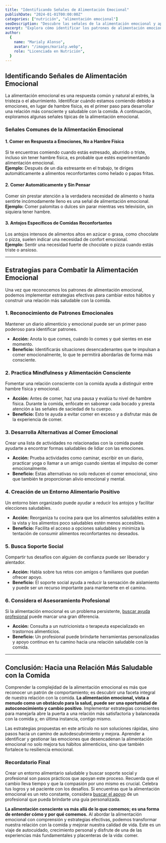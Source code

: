 ```yaml
---
title: "Identificando Señales de Alimentación Emocional"
publishDate: "2024-01-01T00:00:00Z"
categories: ["nutrición", "alimentación emocional"]
seoDescription: "Descubre las señales de la alimentación emocional y aprende estrategias para desarrollar una relación más consciente y saludable con la comida."
excerpt: "Explora cómo identificar los patrones de alimentación emocional y descubre estrategias para superarlos y fortalecer tu relación con la comida."
author:
  {
    name: "Marialy Alonso",
    avatar: "/images/marialy.webp",
    role: "Licenciada en Nutrición",
  }
---
```


## Identificando Señales de Alimentación Emocional

La alimentación emocional es una respuesta común y natural al estrés, la tristeza o el aburrimiento. Identificar cuándo estamos comiendo debido a emociones, en lugar de hambre física, es el primer paso para desarrollar una relación más consciente y saludable con la comida. A continuación, exploramos algunas señales típicas de la alimentación emocional.

### Señales Comunes de la Alimentación Emocional

#### 1. Comer en Respuesta a Emociones, No a Hambre Física

Si te encuentras comiendo cuando estás estresado, aburrido o triste, incluso sin tener hambre física, es probable que estés experimentando alimentación emocional.  
**Ejemplo:** Después de un día estresante en el trabajo, te diriges automáticamente a alimentos reconfortantes como helado o papas fritas.

#### 2. Comer Automáticamente y Sin Pensar

Comer sin prestar atención a la verdadera necesidad de alimento o hasta sentirte incómodamente lleno es una señal de alimentación emocional.  
**Ejemplo:** Comer palomitas o dulces sin parar mientras ves televisión, sin siquiera tener hambre.

#### 3. Antojos Específicos de Comidas Reconfortantes

Los antojos intensos de alimentos altos en azúcar o grasa, como chocolate o pizza, suelen indicar una necesidad de confort emocional.  
**Ejemplo:** Sentir una necesidad fuerte de chocolate o pizza cuando estás triste o ansioso.

---

## Estrategias para Combatir la Alimentación Emocional

Una vez que reconocemos los patrones de alimentación emocional, podemos implementar estrategias efectivas para cambiar estos hábitos y construir una relación más saludable con la comida.

### 1. Reconocimiento de Patrones Emocionales

Mantener un diario alimenticio y emocional puede ser un primer paso poderoso para identificar patrones.

- **Acción:** Anota lo que comes, cuándo lo comes y qué sientes en ese momento.
- **Beneficio:** Identificarás situaciones desencadenantes que te impulsan a comer emocionalmente, lo que te permitirá abordarlas de forma más consciente.

### 2. Practica Mindfulness y Alimentación Consciente

Fomentar una relación consciente con la comida ayuda a distinguir entre hambre física y emocional.

- **Acción:** Antes de comer, haz una pausa y evalúa tu nivel de hambre física. Durante la comida, enfócate en saborear cada bocado y presta atención a las señales de saciedad de tu cuerpo.
- **Beneficio:** Esto te ayuda a evitar comer en exceso y a disfrutar más de la experiencia de comer.

### 3. Desarrolla Alternativas al Comer Emocional

Crear una lista de actividades no relacionadas con la comida puede ayudarte a encontrar formas saludables de lidiar con las emociones.

- **Acción:** Prueba actividades como caminar, escribir en un diario, practicar yoga o llamar a un amigo cuando sientas el impulso de comer emocionalmente.
- **Beneficio:** Estas alternativas no solo reducen el comer emocional, sino que también te proporcionan alivio emocional y mental.

### 4. Creación de un Entorno Alimentario Positivo

Un entorno bien organizado puede ayudar a reducir los antojos y facilitar elecciones saludables.

- **Acción:** Reorganiza tu cocina para que los alimentos saludables estén a la vista y los alimentos poco saludables estén menos accesibles.
- **Beneficio:** Facilita el acceso a opciones saludables y minimiza la tentación de consumir alimentos reconfortantes no deseados.

### 5. Busca Soporte Social

Compartir tus desafíos con alguien de confianza puede ser liberador y alentador.

- **Acción:** Habla sobre tus retos con amigos o familiares que puedan ofrecer apoyo.
- **Beneficio:** El soporte social ayuda a reducir la sensación de aislamiento y puede ser un recurso importante para mantenerte en el camino.

### 6. Considera el Asesoramiento Profesional

Si la alimentación emocional es un problema persistente, [buscar ayuda profesional](/#precios) puede marcar una gran diferencia.

- **Acción:** Consulta a un nutricionista o terapeuta especializado en trastornos alimenticios.
- **Beneficio:** Un profesional puede brindarte herramientas personalizadas y apoyo continuo en tu camino hacia una relación saludable con la comida.

---

## Conclusión: Hacia una Relación Más Saludable con la Comida

Comprender la complejidad de la alimentación emocional es más que reconocer un patrón de comportamiento; es descubrir una faceta integral de nuestra relación con la comida. **La alimentación emocional, vista a menudo como un obstáculo para la salud, puede ser una oportunidad de autoconocimiento y cambio positivo**. Implementar estrategias conscientes para manejarla abre la puerta a una relación más satisfactoria y balanceada con la comida y, en última instancia, contigo mismo.

Las estrategias propuestas en este artículo no son soluciones rápidas, sino pasos hacia un camino de autodescubrimiento y mejora. Aprender a identificar y gestionar las emociones que desencadenan la alimentación emocional no solo mejora tus hábitos alimenticios, sino que también fortalece tu resiliencia emocional.

### Recordatorio Final

Crear un entorno alimentario saludable y buscar soporte social y profesional son pasos prácticos que apoyan este proceso. Recuerda que el cambio lleva tiempo y que la compasión por uno mismo es crucial. Celebra tus logros y sé paciente con los desafíos. Si encuentras que la alimentación emocional es un reto constante, considera [buscar el apoyo](/#precios) de un profesional que pueda brindarte una guía personalizada.

**La alimentación consciente va más allá de lo que comemos; es una forma de entender cómo y por qué comemos.** Al abordar la alimentación emocional con comprensión y estrategias efectivas, podemos transformar nuestra relación con la comida y mejorar nuestra calidad de vida. Este es un viaje de autocuidado, crecimiento personal y disfrute de una de las experiencias más fundamentales y placenteras de la vida: comer.
